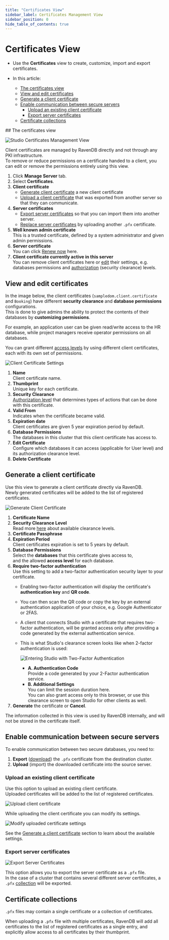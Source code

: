 ```yaml
---
title: "Certificates View"
sidebar_label: Certificates Management View
sidebar_position: 0
hide_table_of_contents: true
---
```



# Certificates View
<Admonition type="note" title="Note">

* Use the **Certificates** view to create, customize, import and export certificates.  

* In this article:
   * [The certificates view](../../../studio/server/certificates/server-management-certificates-view#the-certificates-view)  
   * [View and edit certificates](../../../studio/server/certificates/server-management-certificates-view#view-and-edit-certificates)  
   * [Generate a client certificate](../../../studio/server/certificates/server-management-certificates-view#generate-a-client-certificate)  
   * [Enable communication between secure servers](../../../studio/server/certificates/server-management-certificates-view#enable-communication-between-secure-servers)  
      * [Upload an existing client certificate](../../../studio/server/certificates/server-management-certificates-view#upload-an-existing-client-certificate)
      * [Export server certificates](../../../studio/server/certificates/server-management-certificates-view#export-server-certificates)
   * [Certificate collections](../../../studio/server/certificates/server-management-certificates-view#certificate-collections)

</Admonition>
## The certificates view

![Studio Certificates Management View](./assets/studio-certificates-overview.png)

Client certificates are managed by RavenDB directly and not through any PKI infrastructure.  
To remove or reduce permissions on a certificate handed to a client, you can edit or remove 
the permissions entirely using this view.

1. Click **Manage Server** tab.
2. Select **Certificates**.
3. **Client certificate**  
   * [Generate client certificate](../../../server/security/authentication/certificate-management#generate-client-certificate) a new client certificate  
   * [Upload a client certificate](../../../server/security/authentication/certificate-management#upload-an-existing-certificate) that was exported from another server so that they can communicate.  
4. **Server certificates**  
   * [Export server certificates](../../../server/security/authentication/certificate-management#export-server-certificates) so that you can import them into another server.  
   * [Replace server certificates](../../../server/security/authentication/certificate-renewal-and-rotation) by uploading another `.pfx` certificate.  
5. **Well known admin certificate**  
   This is a trusted certificate, defined by a system administrator and given admin permissions.  
6. **Server certificate**  
   You can click [Renew now](../../../server/security/authentication/certificate-renewal-and-rotation) here.  
7. **Client certificate currently active in this server**  
   You can remove client certificates here or [edit](../../../server/security/authentication/certificate-management#edit-certificate) their settings, 
   e.g. databases permissions and [authorization](../../../server/security/authorization/security-clearance-and-permissions#authorization-security-clearance-and-permissions) 
   (security clearance) levels.  



## View and edit certificates

In the image below, the client certificates (`sampledom.client.certificate` and `Booking`) have different 
**security clearance** and **database permissions** configurations.  
This is done to give admins the ability to protect the contents of their databases by **customizing permissions**.  

For example, an application user can be given read/write access to the HR database, while project managers 
receive operator permissions on all databases.  

You can grant different [access levels](../../../server/security/authorization/security-clearance-and-permissions#authorization-security-clearance-and-permissions) 
by using different client certificates, each with its own set of permissions.  

![Client Certificate Settings](./assets/registered.png)

1. **Name**  
   Client certificate name.  
2. **Thumbprint**  
   Unique key for each certificate.  
3. **Security Clearance**  
   [Authorization level](../../../server/security/authorization/security-clearance-and-permissions#authorization-security-clearance-and-permissions) 
   that determines types of actions that can be done with this certificate.  
4. **Valid From**  
   Indicates when the certificate became valid. 
5. **Expiration date**  
   Client certificates are given 5 year expiration period by default.  
6. **Database Permissions**  
   The databases in this cluster that this client certificate has access to.  
7. **Edit Certificate**  
   Configure which databases it can access (applicable for User level) and its authorization clearance level.  
8. **Delete Certificate**  



## Generate a client certificate 

Use this view to generate a client certificate directly via RavenDB.  
Newly generated certificates will be added to the list of registered certificates.  

![Generate Client Certificate](./assets/generate.png)

1. **Certificate Name**
2. **Security Clearance Level**  
   Read more [here](../../../server/security/authorization/security-clearance-and-permissions#authorization-security-clearance-and-permissions) 
   about available clearance levels.  
3. **Certificate Passphrase**  
4. **Expiration Period**  
   Client certificates expiration is set to 5 years by default.  
5. **Database Permissions**  
   Select the **databases** that this certificate gives access to,  
   and the allowed **access level** for each database.  
6. **Require two-factor authentication**  
   Use this setting to add a two-factor authentication security layer to your certificate.  
    - Enabling two-factor authentication will display the certificate's **authentication key** 
      and **QR code**.  
    - You can then scan the QR code or copy the key by an external authentication application 
      of your choice, e.g. Google Authenticator or 2FAS.  
    - A client that connects Studio with a certificate that requires two-factor authentication, 
      will be granted access only after providing a code generated by the external authentication 
      service.  
    - This is what Studio's clearance screen looks like when 2-factor authentication is used:
      
         ![Entering Studio with Two-Factor Authentication](./assets/two-factor-auth.png)
     
         * **A. Authentication Code**  
           Provide a code generated by your 2-Factor authentication service.  
         * **B. Additional Settings**  
           You can limit the session duration here.  
           You can also grant access only to this browser, or use this 
           clearance screen to open Studio for other clients as well.  
7. **Generate** the certificate or **Cancel**.  
   
<Admonition type="note" title="Note">
The information collected in this view is used by RavenDB internally, 
and will not be stored in the certificate itself.
</Admonition>



## Enable communication between secure servers 

To enable communication between two secure databases, you need to:

1. **Export** ([download](../../../server/security/authentication/certificate-management#export-server-certificates)) 
   the `.pfx` certificate from the destination cluster.  
2. **Upload** (import) the downloaded certificate into the source server.  
### Upload an existing client certificate

Use this option to upload an existing client certificate.  
Uploaded certificates will be added to the list of registered certificates.  

![Upload client certificate](./assets/upload.png)

While uploading the client certificate you can modify its settings.  

![Modify uploaded certificate settings](./assets/upload-settings.png)

See the [Generate a client certificate](../../../studio/server/certificates/server-management-certificates-view#generate-a-client-certificate) 
section to learn about the available settings.  
### Export server certificates

![Export Server Certificates](./assets/export-server-certificates.png)

This option allows you to export the server certificate as a `.pfx` file.  
In the case of a cluster that contains several different server certificates, 
a `.pfx` [collection](../../../server/security/authentication/certificate-management#certificate-collections) 
will be exported.



## Certificate collections 

`.pfx` files may contain a single certificate or a collection of certificates.

When uploading a `.pfx` file with multiple certificates, RavenDB will add all certificates 
to the list of registered certificates as a single entry, and explicitly allow access to 
all certificates by their thumbprint.



